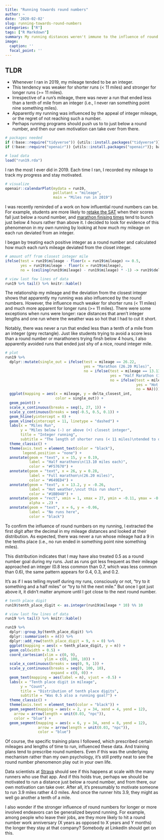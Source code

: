 ```yaml
---
title: "Running towards round numbers"
author: ~
date: '2020-02-02'
slug: running-towards-round-numbers
categories: ["R"]
tags: ["R Markdown"]
summary: My running distances weren't immune to the influence of round numbers.
image:
  caption: ''
  focal_point: ''
---
```


## TLDR 
* Whenever I ran in 2019, my mileage tended to be an integer. 
* This tendency was weaker for shorter runs (< 11 miles) and stronger for longer runs (>= 11 miles). 
* Irrespective of a run's mileage, there was never a run that ended less than a tenth of mile from an integer (i.e., I never ran something point nine something miles).
* Apparently my running was influenced by the appeal of integer mileage, or the regret of not reaching such a number. 
* Perhaps running programs should push us to to just below a round number, and then our own motivation can take over from there. 

```r
# packages needed
if (!base::require("tidyverse")) {utils::install.packages("tidyverse")}; base::require("tidyverse")
if (!base::require("openair")) {utils::install.packages("openair")}; base::require("openair")

# load data
load("run19.rda")
```

I ran the most I ever did in 2019. Each time I ran, I recorded my mileage to track my progress and stay motivated.

```r
# visualize
openair::calendarPlot(mydata = run19, 
                      pollutant = "mileage", 
                      main = "Miles run in 2019")
```

I was recently reminded of a work on how influential round numbers can be. For example, students are more likely to [retake the SAT](https://journals.sagepub.com/doi/abs/10.1177/0956797610391098){target="_blank"} when their scores fall just below a round number, and [marathon finising times](https://www.nber.org/papers/w20343){target="_blank"} tend to bunch just below 4 hours rather than above it. I decided to look for evidence of this phenomenon in my own running by looking at how much my mileage on each run deviated from an integer.

I began by treating each positive integer as a round number and calculated how much each run's mileage deviated from the closet integer.

```r
# amount off from closest integer mile
ifelse(test = run19$mileage - floor(x = run19$mileage) <= 0.5, 
       yes = run19$mileage - floor(x = run19$mileage), 
       no = (ceiling(run19$mileage) - run19$mileage) * -1) -> run19$delta_closest_int

# view last few lines of data
run19 %>% tail() %>% knitr::kable()
```

The relationship my mileage and the deviation from the closest integer shows that apparently my running was also influenced by the round numbers. However, the influence much weaker for shorter runs (< 11 miles) and much more apparent for longer runs (>= 11 miles). There were some exceptions when runs were longer: race distances that aren't integer lengths and one run where the weather was so hot that I had to cut it short.

Notably, there was never a run that ended less than a tenth of a mile from an integer (grey rectangle). Just like students trying to avoid a score less than a round number or marathoners trying finsh below 4 hours, I also apparently avoided runs that ended just shy of a nice, round integer mile.

```r
# plot
run19 %>% 
  dplyr::mutate(single_out = ifelse(test = mileage == 26.22, 
                                    yes = "Marathon (26.20 Miles)", 
                                    no = ifelse(test = mileage == 13.13 | mileage == 13.11, 
                                                yes = "Half Marathon (13.10 Miles)", 
                                                no = ifelse(test = mileage == 11.78, 
                                                            yes = "Hot weather\nfelt bad\nduring this run",
                                                            no = NA)))) %>%
  ggplot(mapping = aes(x = mileage, y = delta_closest_int, 
                       color = single_out)) + 
  geom_point() + 
  scale_x_continuous(breaks = seq(1, 27, 1)) + 
  scale_y_continuous(breaks = seq(-0.5, 0.5, 0.1)) + 
  geom_hline(yintercept = 0) + 
  geom_vline(xintercept = 11, linetype = "dashed") + 
  labs(x = "Miles Run", 
       y = "Miles below (-) or above (+) closest integer", 
       title = "Integer running", 
       subtitle = "The length of shorter runs (< 11 miles)\ntended to deviate more from integers\nthan longer runs (>= 11 miles)") + 
  theme_classic() + 
  theme(axis.text = element_text(color = "black"), 
        legend.position = "none") + 
  annotate(geom = "text", x = 15, y = 0.19, 
           label = "Half marathons\n(13.10 miles each)",
           color = "#F57670") + 
  annotate(geom = "text", x = 26, y = 0.28, 
           label = "Full marathon\n(26.20 miles)", 
           color = "#649ED4") + 
  annotate(geom = "text", x = 13.2, y = -0.26, 
           label = "Hot weather,\ncut this run short", 
           color = "#1BB940") + 
  annotate(geom = "rect", xmin = 1, xmax = 27, ymin = -0.11, ymax = -0.01,
           alpha = .2) + 
  annotate(geom = "text", x = 6, y = -0.06, 
           label = "No runs here", 
           color = "black")
```

To confirm the influence of round numbers on my running, I extracted the first digit after the decimal in my mileage distances and looked at their distribution. As expected, there was never a run whose mileage had a 9 in the tenths place (i.e., no run ended in something point nine something miles).

This distribution indicates that I may have also treated 0.5 as a round number goal during my runs. Just as runs got less frequent as their mileage approached an integer (0.8 less common than 0.7, which was less common than 0.6), the same pattern appears for 0.4, 0.3, and 0.2.

It's as if I was telling myself during my runs, consciously or not, "try to it something and a half miles" or "try to hit the next mile." But once I got just above it, it didn't matter anymore until I got close to the next round number.

```r
# tenth place digit
run19$tenth_place_digit <- as.integer(run19$mileage * 10) %% 10

# view last few lines of data
run19 %>% tail() %>% knitr::kable()
```


```r
run19 %>%
  dplyr::group_by(tenth_place_digit) %>%
  dplyr::summarise(n = n()) %>%
  dplyr::add_row(tenth_place_digit = 9, n = 0) %>%
  ggplot(mapping = aes(x = tenth_place_digit, y = n)) + 
  geom_col(width = 0.5) + 
  coord_cartesian(xlim = c(0, 9), 
                  ylim = c(0, 100, 10)) + 
  scale_x_continuous(breaks = seq(0, 9, 1)) + 
  scale_y_continuous(breaks = seq(0, 100, 10), 
                     expand = c(0, 0)) + 
  geom_text(mapping = aes(label = n), vjust = -0.5) + 
  labs(x = "Tenth place digit in mileage", 
       y = "Count", 
       title = "Distribution of tenth place digits", 
       subtitle = "Was 0.5 also a running goal?") + 
  theme_classic() + 
  theme(axis.text = element_text(color = "black")) + 
  geom_segment(mapping = aes(x = 2, y = 34, xend = 4, yend = 12),
    arrow = arrow(length = unit(0.03, "npc")), 
    color = "blue") + 
  geom_segment(mapping = aes(x = 6, y = 34, xend = 8, yend = 12),
               arrow = arrow(length = unit(0.03, "npc")), 
               color = "blue")

```

Of course, the specific training plans I followed, which prescribed certain mileages and lengths of time to run, influenced these data. And training plans tend to prescribe round numbers. Even if this was the underlying mechanism rather than my own psychology, it's still pretty neat to see the round number phenomenon play out in your own life.

Data scientists at [Strava](https://www.strava.com/mobile){target="_blank"} should see if this happens at scale with the many runners who use that app. And if this holds true, perhaps we should be motivated to run a distance just below a round number, and from there, our own motivation can take over. After all, it's presumably to motivate someone to run 3.9 miles rather 4.0 miles. And once the runner hits 3.9, they might as well go another a tenth of a mile.

I also wonder if the stronger influence of round numbers for longer or more involved endeavors can be generalized beyond running. For example, among people who leave their jobs, are they more likely to hit a round number work anniversary (X years as opposed to X years and Y months) the longer they stay at that company? Somebody at LinkedIn should get on this.


